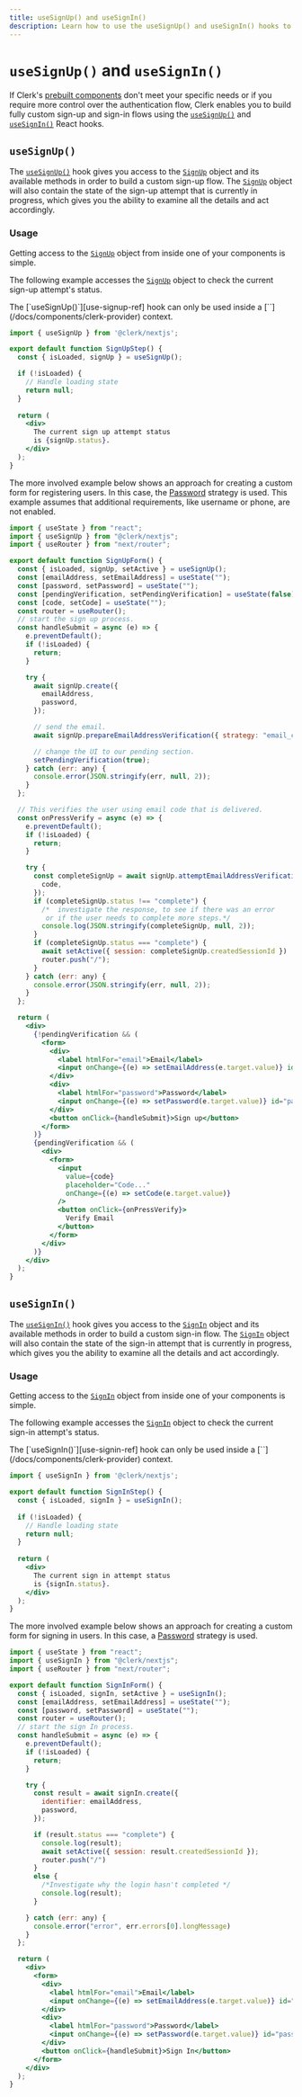 ```yaml
---
title: useSignUp() and useSignIn()
description: Learn how to use the useSignUp() and useSignIn() hooks to build a custom sign-up and sign-in flow.
---
```


# `useSignUp()` and `useSignIn()`

If Clerk's [prebuilt components](/docs/components/overview) don't meet your specific needs or if you require more control over the authentication flow, Clerk enables you to build fully custom sign-up and sign-in flows using the [`useSignUp()`][use-signup-ref] and [`useSignIn()`][use-signin-ref] React hooks.

## `useSignUp()`

The [`useSignUp()`][use-signup-ref] hook gives you access to the [`SignUp`][signup-ref] object and its available methods in order to build a custom sign-up flow. The [`SignUp`][signup-ref] object will also contain the state of the sign-up attempt that is currently in progress, which gives you the ability to examine all the details and act accordingly.

### Usage

Getting access to the [`SignUp`][signup-ref] object from inside one of your components is simple.

The following example accesses the [`SignUp`][signup-ref] object to check the current sign-up attempt's status.

<Callout type="info">
  The [`useSignUp()`][use-signup-ref] hook can only be used inside a [`<ClerkProvider />`](/docs/components/clerk-provider) context.
</Callout>

```jsx
import { useSignUp } from '@clerk/nextjs';

export default function SignUpStep() {
  const { isLoaded, signUp } = useSignUp();

  if (!isLoaded) {
    // Handle loading state
    return null;
  }
  
  return (
    <div>
      The current sign up attempt status 
      is {signUp.status}.
    </div>
  );
}
```

The more involved example below shows an approach for creating a custom form for registering users. In this case, the [Password](/docs/custom-flows/email-password) strategy is used. This example assumes that additional requirements, like username or phone, are not enabled. 

```jsx
import { useState } from "react";
import { useSignUp } from "@clerk/nextjs";
import { useRouter } from "next/router";

export default function SignUpForm() {
  const { isLoaded, signUp, setActive } = useSignUp();
  const [emailAddress, setEmailAddress] = useState("");
  const [password, setPassword] = useState("");
  const [pendingVerification, setPendingVerification] = useState(false);
  const [code, setCode] = useState("");
  const router = useRouter();
  // start the sign up process.
  const handleSubmit = async (e) => {
    e.preventDefault();
    if (!isLoaded) {
      return;
    }

    try {
      await signUp.create({
        emailAddress,
        password,
      });

      // send the email.
      await signUp.prepareEmailAddressVerification({ strategy: "email_code" });

      // change the UI to our pending section.
      setPendingVerification(true);
    } catch (err: any) {
      console.error(JSON.stringify(err, null, 2));
    }
  };

  // This verifies the user using email code that is delivered.
  const onPressVerify = async (e) => {
    e.preventDefault();
    if (!isLoaded) {
      return;
    }

    try {
      const completeSignUp = await signUp.attemptEmailAddressVerification({
        code,
      });
      if (completeSignUp.status !== "complete") {
        /*  investigate the response, to see if there was an error
         or if the user needs to complete more steps.*/
        console.log(JSON.stringify(completeSignUp, null, 2));
      }
      if (completeSignUp.status === "complete") {
        await setActive({ session: completeSignUp.createdSessionId })
        router.push("/");
      }
    } catch (err: any) {
      console.error(JSON.stringify(err, null, 2));
    }
  };

  return (
    <div>
      {!pendingVerification && (
        <form>
          <div>
            <label htmlFor="email">Email</label>
            <input onChange={(e) => setEmailAddress(e.target.value)} id="email" name="email" type="email" />
          </div>
          <div>
            <label htmlFor="password">Password</label>
            <input onChange={(e) => setPassword(e.target.value)} id="password" name="password" type="password" />
          </div>
          <button onClick={handleSubmit}>Sign up</button>
        </form>
      )}
      {pendingVerification && (
        <div>
          <form>
            <input
              value={code}
              placeholder="Code..."
              onChange={(e) => setCode(e.target.value)}
            />
            <button onClick={onPressVerify}>
              Verify Email
            </button>
          </form>
        </div>
      )}
    </div>
  );
}
```

## `useSignIn()`

The [`useSignIn()`][use-signin-ref] hook gives you access to the [`SignIn`][signin-ref] object and its available methods in order to build a custom sign-in flow. The [`SignIn`][signin-ref] object will also contain the state of the sign-in attempt that is currently in progress, which gives you the ability to examine all the details and act accordingly.

### Usage

Getting access to the [`SignIn`][signin-ref] object from inside one of your components is simple.

The following example accesses the [`SignIn`][signin-ref] object to check the current sign-in attempt's status.

<Callout type="info">
  The [`useSignIn()`][use-signin-ref] hook can only be used inside a [`<ClerkProvider />`](/docs/components/clerk-provider) context.
</Callout>

```jsx
import { useSignIn } from '@clerk/nextjs';

export default function SignInStep() {
  const { isLoaded, signIn } = useSignIn();
  
  if (!isLoaded) {
    // Handle loading state
    return null;
  }
  
  return (
    <div>
      The current sign in attempt status 
      is {signIn.status}.
    </div>
  );
}
```

The more involved example below shows an approach for creating a custom form for signing in users. In this case, a [Password](/docs/custom-flows/email-password) strategy is used.

```jsx
import { useState } from "react";
import { useSignIn } from "@clerk/nextjs";
import { useRouter } from "next/router";

export default function SignInForm() {
  const { isLoaded, signIn, setActive } = useSignIn();
  const [emailAddress, setEmailAddress] = useState("");
  const [password, setPassword] = useState("");
  const router = useRouter();
  // start the sign In process.
  const handleSubmit = async (e) => {
    e.preventDefault();
    if (!isLoaded) {
      return;
    }

    try {
      const result = await signIn.create({
        identifier: emailAddress,
        password,
      });

      if (result.status === "complete") {
        console.log(result);
        await setActive({ session: result.createdSessionId });
        router.push("/")
      }
      else {
        /*Investigate why the login hasn't completed */
        console.log(result);
      }

    } catch (err: any) {
      console.error("error", err.errors[0].longMessage)
    }
  };

  return (
    <div>
      <form>
        <div>
          <label htmlFor="email">Email</label>
          <input onChange={(e) => setEmailAddress(e.target.value)} id="email" name="email" type="email" />
        </div>
        <div>
          <label htmlFor="password">Password</label>
          <input onChange={(e) => setPassword(e.target.value)} id="password" name="password" type="password" />
        </div>
        <button onClick={handleSubmit}>Sign In</button>
      </form>
    </div>
  );
}
```

[use-signup-ref]: /docs/references/react/use-sign-up
[use-signin-ref]: /docs/references/react/use-sign-in
[signup-ref]: /docs/references/javascript/sign-up/sign-up
[signin-ref]: /docs/references/javascript/sign-in/sign-in